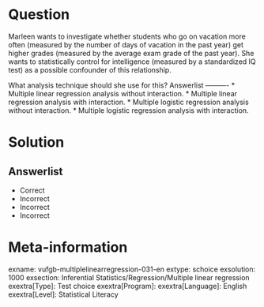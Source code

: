 Question
========

Marleen wants to investigate whether students who go on vacation more often (measured by the number of days of vacation in the past year) get higher grades (measured by the average exam grade of the past year). She wants to statistically control for intelligence (measured by a standardized IQ test) as a possible confounder of this relationship.

What analysis technique should she use for this? 
Answerlist
----------
* Multiple linear regression analysis without interaction.
* Multiple linear regression analysis with interaction.
* Multiple logistic regression analysis without interaction.
* Multiple logistic regression analysis with interaction.

Solution
========

Answerlist
----------
* Correct
* Incorrect
* Incorrect
* Incorrect

Meta-information
================
exname: vufgb-multiplelinearregression-031-en
extype: schoice
exsolution: 1000
exsection: Inferential Statistics/Regression/Multiple linear regression
exextra[Type]: Test choice
exextra[Program]: 
exextra[Language]: English
exextra[Level]: Statistical Literacy
